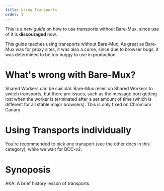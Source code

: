 ```yaml
---
title: Using Transports
order: 1
---
```


This is a *new guide* on how to use transports without Bare-Mux, since use of it is **discouraged** now.

This guide teaches using transports without Bare-Mux. As great as Bare-Mux was for proxy sites, it was also a curse, since due to browser bugs, it was determined to be too buggy to use in production.

# What's wrong with Bare-Mux?

Shared Workers can be suicidal. Bare-Mux relies on Shared Workers to switch transports, but there are issues, such as the message port getting lost when the worker is terminated after a set amount of time (which is different for all stable major browsers). This is only fixed on Chromium Canary.

# Using Transports individually

You're recommended to pick one transport (see the other docs in this category), while we wait for BCC-v2.

# Synoposis

AKA: A brief history lesson of transports.
